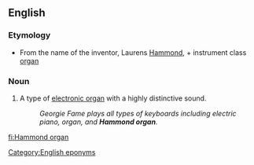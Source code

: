 ==English==
{{wikipedia}}

===Etymology===
* From the name of the inventor, Laurens [[Hammond]], + instrument class [[organ]]

===Noun===
{{en-noun}}

# {{lb|en|musical instruments}} A type of [[electronic organ]] with a highly distinctive sound.
#: ''Georgie Fame plays all types of keyboards including electric piano, organ, and '''Hammond organ'''.''

[[Category:English eponyms]]

[[fi:Hammond organ]]